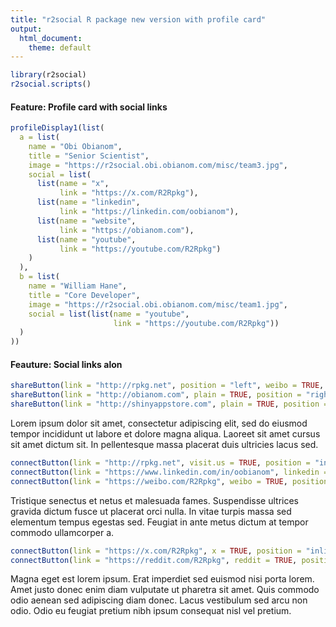 ```yaml
---
title: "r2social R package new version with profile card"
output:
  html_document:
    theme: default
---
```


```r
library(r2social)
r2social.scripts()


```


#### Feature: Profile card with social links

```r
profileDisplay1(list(
  a = list(
    name = "Obi Obianom",
    title = "Senior Scientist",
    image = "https://r2social.obi.obianom.com/misc/team3.jpg",
    social = list(
      list(name = "x",
           link = "https://x.com/R2Rpkg"),
      list(name = "linkedin",
           link = "https://linkedin.com/oobianom"),
      list(name = "website",
           link = "https://obianom.com"),
      list(name = "youtube",
           link = "https://youtube.com/R2Rpkg")
    )
  ),
  b = list(
    name = "William Hane",
    title = "Core Developer",
    image = "https://r2social.obi.obianom.com/misc/team1.jpg",
    social = list(list(name = "youtube",
                       link = "https://youtube.com/R2Rpkg"))
  )
))

```
#### Feauture: Social links alon

```r

shareButton(link = "http://rpkg.net", position = "left", weibo = TRUE, x = TRUE)
shareButton(link = "http://obianom.com", plain = TRUE, position = "right")
shareButton(link = "http://shinyappstore.com", plain = TRUE, position = "inline")

```

Lorem ipsum dolor sit amet, consectetur adipiscing elit, sed do eiusmod tempor incididunt ut labore et dolore magna aliqua. Laoreet sit amet cursus sit amet dictum sit. In pellentesque massa placerat duis ultricies lacus sed.


```r
connectButton(link = "http://rpkg.net", visit.us = TRUE, position = "inline")
connectButton(link = "https://www.linkedin.com/in/oobianom", linkedin = TRUE, position = "inline")
connectButton(link = "https://weibo.com/R2Rpkg", weibo = TRUE, position = "inline", display.inline = FALSE)
```

Tristique senectus et netus et malesuada fames. Suspendisse ultrices gravida dictum fusce ut placerat orci nulla. In vitae turpis massa sed elementum tempus egestas sed. Feugiat in ante metus dictum at tempor commodo ullamcorper a.

```r
connectButton(link = "https://x.com/R2Rpkg", x = TRUE, position = "inline", display.inline = FALSE)
connectButton(link = "https://reddit.com/R2Rpkg", reddit = TRUE, position = "inline", display.inline = FALSE)
```


Magna eget est lorem ipsum. Erat imperdiet sed euismod nisi porta lorem. Amet justo donec enim diam vulputate ut pharetra sit amet. Quis commodo odio aenean sed adipiscing diam donec. Lacus vestibulum sed arcu non odio. Odio eu feugiat pretium nibh ipsum consequat nisl vel pretium.
